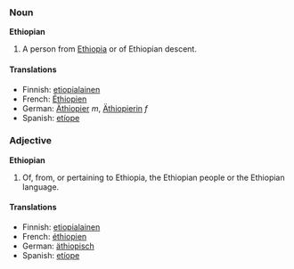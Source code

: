 ===Noun===
'''Ethiopian'''
#A person from [[Ethiopia]] or of Ethiopian descent.
====Translations====
*Finnish: [[etiopialainen]]
*French: [[Éthiopien]]
*German: [[Äthiopier]] ''m'', [[Äthiopierin]] ''f''
*Spanish: [[etíope]]

===Adjective===
'''Ethiopian'''
#Of, from, or pertaining to Ethiopia, the Ethiopian people or the Ethiopian language.
====Translations====
*Finnish: [[etiopialainen]]
*French: [[éthiopien]]
*German: [[äthiopisch]]
*Spanish: [[etíope]]